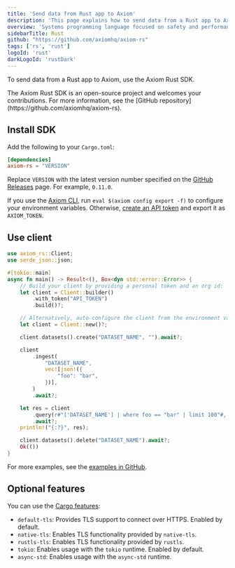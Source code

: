 ```yaml
---
title: 'Send data from Rust app to Axiom'
description: 'This page explains how to send data from a Rust app to Axiom.'
overview: 'Systems programming language focused on safety and performance'
sidebarTitle: Rust
github: "https://github.com/axiomhq/axiom-rs"
tags: ['rs', 'rust']
logoId: 'rust'
darkLogoId: 'rustDark'
---
```



To send data from a Rust app to Axiom, use the Axiom Rust SDK.

<Note>
The Axiom Rust SDK is an open-source project and welcomes your contributions. For more information, see the [GitHub repository](https://github.com/axiomhq/axiom-rs).
</Note>

<Prerequisites />

## Install SDK

Add the following to your `Cargo.toml`:

```toml
[dependencies]
axiom-rs = "VERSION"
```

Replace `VERSION` with the latest version number specified on the [GitHub Releases](https://github.com/axiomhq/axiom-rs/releases) page. For example, `0.11.0`.

If you use the [Axiom CLI](/reference/cli), run `eval $(axiom config export -f)` to configure your environment variables. Otherwise, [create an API token](/reference/tokens) and export it as `AXIOM_TOKEN`.

## Use client

```rust
use axiom_rs::Client;
use serde_json::json;

#[tokio::main]
async fn main() -> Result<(), Box<dyn std::error::Error>> {
    // Build your client by providing a personal token and an org id:
    let client = Client::builder()
        .with_token("API_TOKEN")
        .build()?;

    // Alternatively, auto-configure the client from the environment variable AXIOM_TOKEN:
    let client = Client::new()?;

    client.datasets().create("DATASET_NAME", "").await?;

    client
        .ingest(
            "DATASET_NAME",
            vec![json!({
                "foo": "bar",
            })],
        )
        .await?;

    let res = client
        .query(r#"['DATASET_NAME'] | where foo == "bar" | limit 100"#, None)
        .await?;
    println!("{:?}", res);

    client.datasets().delete("DATASET_NAME").await?;
    Ok(())
}
```

For more examples, see the [examples in GitHub](https://github.com/axiomhq/axiom-rs/tree/main/examples).

## Optional features

You can use the [Cargo features](https://doc.rust-lang.org/stable/cargo/reference/features.html#the-features-section):

- `default-tls`: Provides TLS support to connect over HTTPS. Enabled by default.
- `native-tls`: Enables TLS functionality provided by `native-tls`.
- `rustls-tls`: Enables TLS functionality provided by `rustls`.
- `tokio`: Enables usage with the `tokio` runtime. Enabled by default.
- `async-std`: Enables usage with the `async-std` runtime.
